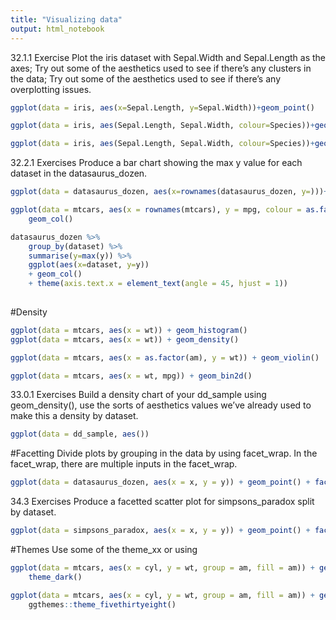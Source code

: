```yaml
---
title: "Visualizing data"
output: html_notebook
---
```


32.1.1 Exercise
Plot the iris dataset with Sepal.Width and Sepal.Length as the axes;
Try out some of the aesthetics used to see if there’s any clusters in the data;
Try out some of the aesthetics used to see if there’s any overplotting issues.


```r
ggplot(data = iris, aes(x=Sepal.Length, y=Sepal.Width))+geom_point()

ggplot(data = iris, aes(Sepal.Length, Sepal.Width, colour=Species))+geom_point()

ggplot(data = iris, aes(Sepal.Length, Sepal.Width, colour=Species))+geom_point(alpha=0.7)

```
32.2.1 Exercises
Produce a bar chart showing the max y value for each dataset in the datasaurus_dozen.

```r
ggplot(data = datasaurus_dozen, aes(x=rownames(datasaurus_dozen, y=)))+geom_bar()

ggplot(data = mtcars, aes(x = rownames(mtcars), y = mpg, colour = as.factor(am))) + 
    geom_col()

datasaurus_dozen %>%
    group_by(dataset) %>%
    summarise(y=max(y)) %>%
    ggplot(aes(x=dataset, y=y)) 
    + geom_col() 
    + theme(axis.text.x = element_text(angle = 45, hjust = 1))
  
```
#Density

```r
ggplot(data = mtcars, aes(x = wt)) + geom_histogram()
ggplot(data = mtcars, aes(x = wt)) + geom_density()

ggplot(data = mtcars, aes(x = as.factor(am), y = wt)) + geom_violin()

ggplot(data = mtcars, aes(x = wt, mpg)) + geom_bin2d()
```

33.0.1 Exercises
Build a density chart of your dd_sample using geom_density(), use the sorts of aesthetics values we’ve already used to make this a density by dataset.

```r
ggplot(data = dd_sample, aes())
```
#Facetting
Divide plots by grouping in the data by using facet_wrap. In the facet_wrap, there are multiple inputs in the facet_wrap. 

```r
ggplot(data = datasaurus_dozen, aes(x = x, y = y)) + geom_point() + facet_wrap(~dataset)
```
34.3 Exercises
Produce a facetted scatter plot for simpsons_paradox split by dataset.
```r
ggplot(data = simpsons_paradox, aes(x = x, y = y)) + geom_point() + facet_wrap(~dataset)

```
#Themes
Use some of the theme_xx or using 

```r
ggplot(data = mtcars, aes(x = cyl, y = wt, group = am, fill = am)) + geom_col() + 
    theme_dark()

ggplot(data = mtcars, aes(x = cyl, y = wt, group = am, fill = am)) + geom_col() + 
    ggthemes::theme_fivethirtyeight()

```

